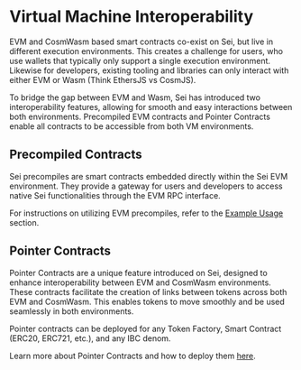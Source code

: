 

# Virtual Machine Interoperability

EVM and CosmWasm based smart contracts co-exist on Sei, but live in different execution environments.
This creates a challenge for users, who use wallets that typically only support a single execution environment.
Likewise for developers, existing tooling and libraries can only interact with either EVM or Wasm (Think EthersJS vs CosmJS).

To bridge the gap between EVM and Wasm, Sei has introduced two interoperability features, allowing for smooth and easy interactions between both environments.
Precompiled EVM contracts and Pointer Contracts enable all contracts to be accessible from both VM environments.

<ImageWithCaption img={interoperability} alt='Interoperability' caption='Enabling seamless access to all tokens and contracts on Sei' />

## Precompiled Contracts

Sei precompiles are smart contracts embedded directly within the Sei EVM environment.
They provide a gateway for users and developers to access native Sei functionalities through the EVM RPC interface.

For instructions on utilizing EVM precompiles, refer to the [Example Usage](./precompiles/example-usage.mdx) section.

## Pointer Contracts

Pointer Contracts are a unique feature introduced on Sei, designed to enhance interoperability between EVM and CosmWasm environments.
These contracts facilitate the creation of links between tokens across both EVM and CosmWasm.
This enables tokens to move smoothly and be used seamlessly in both environments.

Pointer contracts can be deployed for any Token Factory, Smart Contract (ERC20, ERC721, etc.), and any IBC denom.

Learn more about Pointer Contracts and how to deploy them [here](../../build/pointers/overview.mdx).
